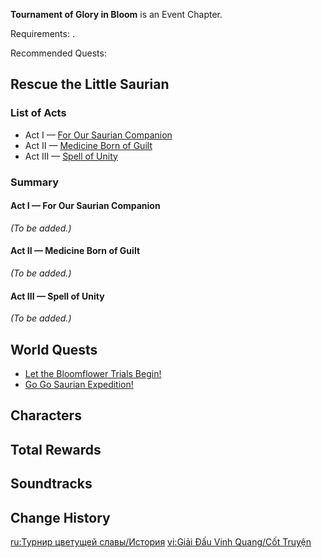 {{Event Tabs
|subpage1 = Bloomflower Trials
|subpage2 = Saurian Treasure Seeker
}}
{{Stub}}
{{Chapter Infobox
|image           = Tournament of Glory in Bloom Chapter.png
|type            = Story
|event_name      = Tournament of Glory in Bloom
}}
'''Tournament of Glory in Bloom''' is an Event Chapter.

Requirements: {{Quest|20;Song of the Dragon and Freedom|display=fullSentence|requirements=1}}.

Recommended Quests: {{Quest|As the Blazing Sun|display=bullet|requirements=1}}

==Rescue the Little Saurian==
===List of Acts===
* Act I &mdash; [[For Our Saurian Companion]]
* Act II &mdash; [[Medicine Born of Guilt]]
* Act III &mdash; [[Spell of Unity]]

===Summary===
====Act I &mdash; For Our Saurian Companion====
{{Main|For Our Saurian Companion}}
''(To be added.)''

====Act II &mdash; Medicine Born of Guilt====
{{Main|Medicine Born of Guilt}}
''(To be added.)''

====Act III &mdash; Spell of Unity====
{{Main|Spell of Unity}}
''(To be added.)''

==World Quests==
* [[Let the Bloomflower Trials Begin!]]
* [[Go Go Saurian Expedition!]]
<!--
==Character Appearances==
===Playable Characters===
The following [[playable characters]] appear in this event in Event Story Quests, Event World Quests, or in the open world. The prerequisite(s) shown in the prerequisite column need to be completed for characters to appear in the open world.

{|class="article-table sortable align-center"
!Character !! Act I !!  !!  !! Open World !! Open World Prerequisite
|-
|-
|}
{{Check|spec}} &mdash; Appears in cinematic only
--><!--
===Other Notable Characters===
The following notable non-playable characters appear in this event in Event Story Quests or Event World Quests.

{|class="article-table sortable align-center"
!Character !! Act I !!  !!
|-
|[[Arasaka]] || {{Check|no}} || {{Check|no}} || {{Check|yes}}
|}
-->
==Characters==
{{Character Appearances|Tournament of Glory in Bloom|type=Chapter}}

==Total Rewards==
{{Quest Rewards List|Tournament of Glory in Bloom}}

==Soundtracks==
{{Soundtracks by Category Table|Tournament of Glory in Bloom Soundtracks|type=quest}}

==Change History==
{{Change History|5.5}}

[[ru:Турнир цветущей славы/История]]
[[vi:Giải Đấu Vinh Quang/Cốt Truyện]]